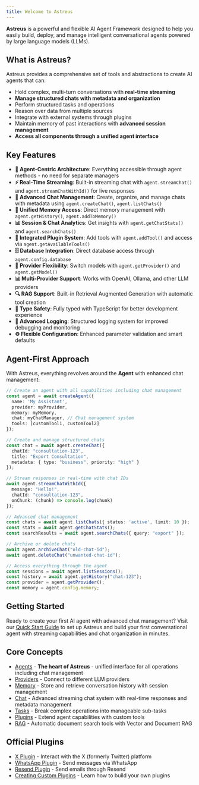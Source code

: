 ```yaml
---
title: Welcome to Astreus
---
```


**Astreus** is a powerful and flexible AI Agent Framework designed to help you easily build, deploy, and manage intelligent conversational agents powered by large language models (LLMs).

## What is Astreus?

Astreus provides a comprehensive set of tools and abstractions to create AI agents that can:
- Hold complex, multi-turn conversations with **real-time streaming**
- **Manage structured chats with metadata and organization**
- Perform structured tasks and operations
- Reason over data from multiple sources
- Integrate with external systems through plugins
- Maintain memory of past interactions with **advanced session management**
- **Access all components through a unified agent interface**

## Key Features

- **🤖 Agent-Centric Architecture**: Everything accessible through agent methods - no need for separate managers
- **⚡ Real-Time Streaming**: Built-in streaming chat with `agent.streamChat()` and `agent.streamChatWithId()` for live responses
- **💬 Advanced Chat Management**: Create, organize, and manage chats with metadata using `agent.createChat()`, `agent.listChats()`
- **🧠 Unified Memory Access**: Direct memory management with `agent.getHistory()`, `agent.addToMemory()`
- **📊 Session & Chat Analytics**: Get insights with `agent.getChatStats()` and `agent.searchChats()`
- **🔌 Integrated Plugin System**: Add tools with `agent.addTool()` and access via `agent.getAvailableTools()`
- **🗄️ Database Integration**: Direct database access through `agent.config.database`
- **🎯 Provider Flexibility**: Switch models with `agent.getProvider()` and `agent.getModel()`
- **📊 Multi-Provider Support**: Works with OpenAI, Ollama, and other LLM providers
- **🔍 RAG Support**: Built-in Retrieval Augmented Generation with automatic tool creation
- **🎨 Type Safety**: Fully typed with TypeScript for better development experience
- **📝 Advanced Logging**: Structured logging system for improved debugging and monitoring
- **⚙️ Flexible Configuration**: Enhanced parameter validation and smart defaults

## Agent-First Approach

With Astreus, everything revolves around the **Agent** with enhanced chat management:

```typescript
// Create an agent with all capabilities including chat management
const agent = await createAgent({
  name: 'My Assistant',
  provider: myProvider,
  memory: myMemory,
  chat: myChatManager, // Chat management system
  tools: [customTool1, customTool2]
});

// Create and manage structured chats
const chat = await agent.createChat({
  chatId: "consultation-123",
  title: "Export Consultation",
  metadata: { type: "business", priority: "high" }
});

// Stream responses in real-time with chat IDs
await agent.streamChatWithId({
  message: "Hello!",
  chatId: "consultation-123",
  onChunk: (chunk) => console.log(chunk)
});

// Advanced chat management
const chats = await agent.listChats({ status: 'active', limit: 10 });
const stats = await agent.getChatStats();
const searchResults = await agent.searchChats({ query: "export" });

// Archive or delete chats
await agent.archiveChat("old-chat-id");
await agent.deleteChat("unwanted-chat-id");

// Access everything through the agent
const sessions = await agent.listSessions();
const history = await agent.getHistory("chat-123");
const provider = agent.getProvider();
const memory = agent.config.memory;
```

## Getting Started

Ready to create your first AI agent with advanced chat management? Visit our [Quick Start Guide](/docs/guides/quick-start) to set up Astreus and build your first conversational agent with streaming capabilities and chat organization in minutes.

## Core Concepts

- [Agents](/docs/concepts/agents) - **The heart of Astreus** - unified interface for all operations including chat management
- [Providers](/docs/concepts/providers) - Connect to different LLM providers
- [Memory](/docs/concepts/memory) - Store and retrieve conversation history with session management
- [Chat](/docs/concepts/chat) - Advanced streaming chat system with real-time responses and metadata management
- [Tasks](/docs/concepts/tasks) - Break complex operations into manageable sub-tasks
- [Plugins](/docs/plugins) - Extend agent capabilities with custom tools
- [RAG](/docs/concepts/rag) - Automatic document search tools with Vector and Document RAG

## Official Plugins

- [X Plugin](/docs/plugins/x-plugin) - Interact with the X (formerly Twitter) platform
- [WhatsApp Plugin](/docs/plugins/whatsapp-plugin) - Send messages via WhatsApp
- [Resend Plugin](/docs/plugins/resend-plugin) - Send emails through Resend
- [Creating Custom Plugins](/docs/guides/custom-plugins) - Learn how to build your own plugins